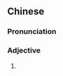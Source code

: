 {{also|闷烧}}
==Chinese==
{{zh-forms|s=闷烧}}

===Pronunciation===
{{zh-pron
|m=mēnshāo
|c=mun6 siu1
|cat=a
}}

===Adjective===
{{zh-adj}}

# {{zh-alt-name|悶騷}}